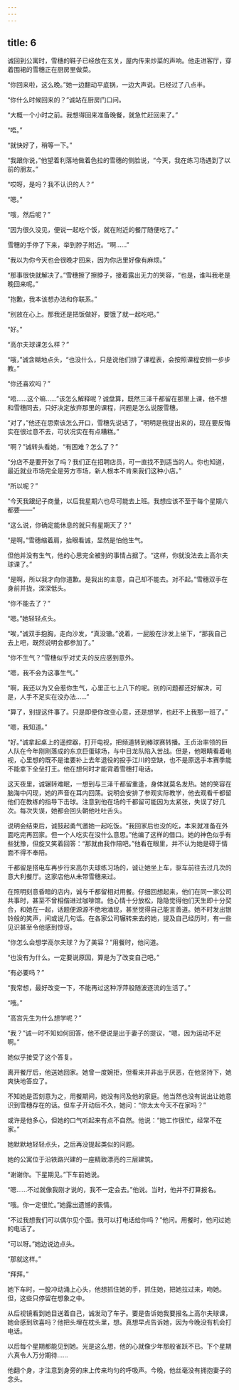 ```yaml
---
---
---
```

title: 6
---



诚回到公寓时，雪穗的鞋子已经放在玄关，屋内传来炒菜的声响。他走进客厅，穿着围裙的雪穗正在厨房里做菜。

“你回来啦，这么晚。”她一边翻动平底锅，一边大声说。已经过了八点半。

“你什么时候回来的？”诚站在厨房门口问。

“大概一个小时之前。我想得回来准备晚餐，就急忙赶回来了。”

“唔。”

“就快好了，稍等一下。”

“我跟你说，”他望着利落地做着色拉的雪穗的侧脸说，“今天，我在练习场遇到了以前的朋友。”

“哎呀，是吗？我不认识的人？”

“嗯。”

“哦，然后呢？”

“因为很久没见，便说一起吃个饭，就在附近的餐厅随便吃了。”

雪穗的手停了下来，举到脖子附近。“啊……”

“我以为你今天也会很晚才回来，因为你店里好像有麻烦。”

“那事很快就解决了。”雪穗擦了擦脖子，接着露出无力的笑容，“也是，谁叫我老是晚回来呢。”

“抱歉，我本该想办法和你联系。”

“别放在心上。那我还是把饭做好，要饿了就一起吃吧。”

“好。”

“高尔夫球课怎么样？”

“哦，”诚含糊地点头，“也没什么，只是说他们排了课程表，会按照课程安排一步步教。”

“你还喜欢吗？”

“唔……这个嘛……”该怎么解释呢？诚盘算，既然三泽千都留在那里上课，他不想和雪穗同去，只好决定放弃那里的课程，问题是怎么说服雪穗。

“对了，”他还在思索该怎么开口，雪穗先说话了，“明明是我提出来的，现在要反悔实在很过意不去，可状况实在有点糟糕。”

“啊？”诚转头看她，“有困难？怎么了？”

“分店不是要开张了吗？我们正在招聘店员，可一直找不到适当的人。你也知道，最近就业市场完全是劳方市场，新人根本不肯来我们这种小店。”

“所以呢？”

“今天我跟纪子商量，以后我星期六也尽可能去上班。我想应该不至于每个星期六都要——”

“这么说，你确定能休息的就只有星期天了？”

“是啊。”雪穗缩着肩，抬眼看诚，显然是怕他生气。

但他并没有生气，他的心思完全被别的事情占据了。“这样，你就没法去上高尔夫球课了。”

“是啊，所以我才向你道歉。是我出的主意，自己却不能去。对不起。”雪穗双手在身前并拢，深深低头。

“你不能去了？”

“嗯。”她轻轻点头。

“唉，”诚双手抱胸，走向沙发，“真没辙。”说着，一屁股在沙发上坐下，“那我自己去上吧，既然说明会都参加了。”

“你不生气？”雪穗似乎对丈夫的反应感到意外。

“嗯，我不会为这事生气。”

“啊，我还以为又会惹你生气，心里正七上八下的呢。别的问题都还好解决，可是，人手不足实在没办法……”

“算了，别提这件事了。只是即便你改变心意，还是想学，也赶不上我那一班了。”

“嗯，我知道。”

“好。”诚拿起桌上的遥控器，打开电视，把频道转到棒球赛转播。王贞治率领的巨人队在今年刚刚落成的东京巨蛋球场，与中日龙队陷入苦战。但是，他眼睛看着电视，心里想的既不是谁要补上去年退役的投手江川的空缺，也不是原选手本赛季能不能拿下全垒打王。他在想何时才能背着雪穗打电话。

这天夜里，诚辗转难眠，一想到与三泽千都留重逢，身体就莫名发热。她的笑容在脑海中闪现，她的声音在耳内回荡。说明会安排了参观实际教学，他去观看千都留他们在教练的指导下击球。注意到他在场的千都留可能因为太紧张，失误了好几次。每次失误，她都会回头朝他吐吐舌头。

说明会结束后，诚鼓起勇气邀她一起吃饭。“我回家后也没的吃，本来就准备在外面吃完再回家。但一个人吃实在没什么意思。”他编了这样的借口。她的神色似乎有些犹豫，但旋又笑着回答：“那就由我作陪吧。”他看在眼里，并不认为她是碍于情面不得不奉陪。

千都留是搭电车再步行来高尔夫球练习场的，诚让她坐上车，驱车前往去过几次的意大利餐厅。这家店他从未带雪穗来过。

在照明刻意昏暗的店内，诚与千都留相对用餐。仔细回想起来，他们在同一家公司共事时，甚至不曾相偕进过咖啡馆。他心情十分放松，隐隐觉得他们天生即十分契合，和她在一起，话题便源源不绝地涌现，甚至觉得自己能言善道。她不时发出银铃般的笑声，间或说几句话。在各家公司辗转来去的她，提及自己经历时，有一些见识甚至令他感到惊讶。

“你怎么会想学高尔夫球？为了美容？”用餐时，他问道。

“也没有为什么。一定要说原因，算是为了改变自己吧。”

“有必要吗？”

“我常想，最好改变一下，不能再过这种浮萍般随波逐流的生活了。”

“哦。”

“高宫先生为什么想学呢？”

“我？”诚一时不知如何回答，他不便说是出于妻子的提议，“嗯，因为运动不足啊。”

她似乎接受了这个答复。

离开餐厅后，他送她回家。她曾一度婉拒，但看来并非出于厌恶，在他坚持下，她爽快地答应了。

不知她是否刻意为之，用餐期间，她没有问及他的家庭。他当然也没有说出让她意识到雪穗存在的话。但车子开动后不久，她问：“你太太今天不在家吗？”

或许是他多心，但她的口气听起来有点不自然。他说：“她工作很忙，经常不在家。”

她默默地轻轻点头，之后再没提起类似的问题。

她的公寓位于沿铁路兴建的一座精致漂亮的三层建筑。

“谢谢你。下星期见。”下车前她说。

“嗯……不过就像我刚才说的，我不一定会去。”他说。当时，他并不打算报名。

“哦。你一定很忙。”她露出遗憾的表情。

“不过我想我们可以偶尔见个面。我可以打电话给你吗？”他问。用餐时，他问过她的电话了。

“可以呀。”她边说边点头。

“那就这样。”

“拜拜。”

她下车时，一股冲动涌上心头，他想抓住她的手，抓住她，把她拉过来，吻她。但，这些只停留在想象之中。

从后视镜看到她目送着自己，诚发动了车子。要是告诉她我要报名上高尔夫球课，她会感到欣喜吗？他把头埋在枕头里，想。真想早点告诉她，因为今晚没有机会打电话。

以后每个星期都能见到她。光是这么想，他的心就像少年那般雀跃不已。下个星期六真令人万分期待……

他翻个身，才注意到身旁的床上传来均匀的呼吸声。今晚，他丝毫没有拥抱妻子的念头。